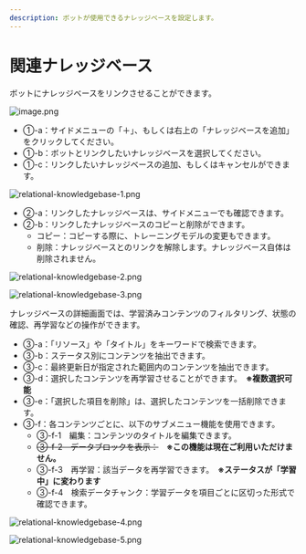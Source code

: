 ```yaml
---
description: ボットが使用できるナレッジベースを設定します。
---
```


# 関連ナレッジベース

ボットにナレッジベースをリンクさせることができます。

![image.png](../../../.gitbook/assets/image.png)

* ①-a：サイドメニューの「＋」、もしくは右上の「ナレッジベースを追加」をクリックしてください。
* ①-b：ボットとリンクしたいナレッジベースを選択してください。
* ①-c：リンクしたいナレッジベースの追加、もしくはキャンセルができます。

![relational-knowledgebase-1.png](../../../.gitbook/assets/relational-knowledgebase-1.png)

* ②-a：リンクしたナレッジベースは、サイドメニューでも確認できます。
* ②-b：リンクしたナレッジベースのコピーと削除ができます。
  * コピー：コピーする際に、トレーニングモデルの変更もできます。
  * 削除：ナレッジベースとのリンクを解除します。ナレッジベース自体は削除されません。

![relational-knowledgebase-2.png](../../../.gitbook/assets/relational-knowledgebase-2.png)

![relational-knowledgebase-3.png](../../../.gitbook/assets/relational-knowledgebase-3.png)

ナレッジベースの詳細画面では、学習済みコンテンツのフィルタリング、状態の確認、再学習などの操作ができます。

* ③-a：「リソース」や「タイトル」をキーワードで検索できます。
* ③-b：ステータス別にコンテンツを抽出できます。
* ③-c：最終更新日が指定された範囲内のコンテンツを抽出できます。
* ③-d：選択したコンテンツを再学習させることができます。　**※複数選択可能**
* ③-e：「選択した項目を削除」は、選択したコンテンツを一括削除できます。
* ③-f：各コンテンツごとに、以下のサブメニュー機能を使用できます。
  * ③-f-1　編集：コンテンツのタイトルを編集できます。
  * ~~③-f-2　データブロックを表示：~~　**※この機能は現在ご利用いただけません。**
  * ③-f-3　再学習：該当データを再学習できます。　**※ステータスが「学習中」に変わります**
  * ③-f-4　検索データチャンク：学習データを項目ごとに区切った形式で確認できます。

![relational-knowledgebase-4.png](../../../.gitbook/assets/relational-knowledgebase-4.png)

![relational-knowledgebase-5.png](../../../.gitbook/assets/relational-knowledgebase-5.png)
